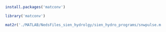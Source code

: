 ```r
install.packages('matconv')
```

```r
library('matconv')

mat2r('./MATLAB/NedsFiles_sien_hydrolgy/sien_hydro_programs/snwpulse.m', pathOutR = './Rcode/snwpulse.r')
```